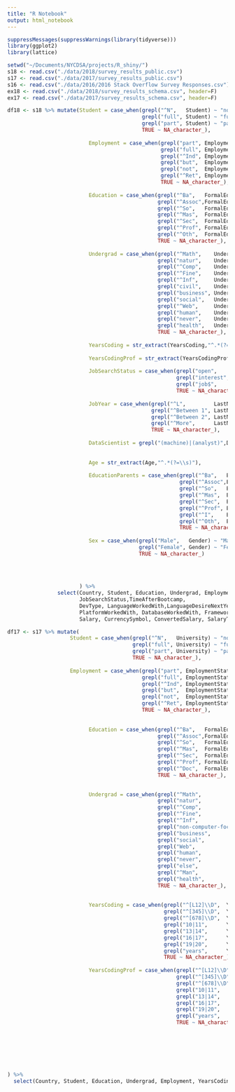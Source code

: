 ```yaml
---
title: "R Notebook"
output: html_notebook
---
```

```r
suppressMessages(suppressWarnings(library(tidyverse)))
library(ggplot2)
library(lattice)
```


```r
setwd("~/Documents/NYCDSA/projects/R_shiny/")
s18 <- read.csv("./data/2018/survey_results_public.csv")
s17 <- read.csv("./data/2017/survey_results_public.csv")
s16 <- read.csv("./data/2016/2016 Stack Overflow Survey Responses.csv")
ex18 <- read.csv("./data/2018/survey_results_schema.csv", header=F)
ex17 <- read.csv("./data/2017/survey_results_schema.csv", header=F)

```


```r

df18 <- s18 %>% mutate(Student = case_when(grepl("^N",   Student) ~ "no",
                                           grepl("full", Student) ~ "full-time",
                                           grepl("part", Student) ~ "part-time",
                                           TRUE ~ NA_character_),
                       
                          Employment = case_when(grepl("part", Employment) ~ "part-time",
                                                 grepl("full", Employment) ~ "full-time",
                                                 grepl("^Ind", Employment) ~ "freelance",
                                                 grepl("but",  Employment) ~ "looking",
                                                 grepl("not",  Employment) ~ "unemployed",
                                                 grepl("^Ret", Employment) ~ "retired",
                                                 TRUE ~ NA_character_),
                       
                          Education = case_when(grepl("^Ba",   FormalEducation) ~ "Bachelor's",
                                                grepl("^Assoc",FormalEducation) ~ "Associate's",
                                                grepl("^So",   FormalEducation) ~ "Post-secondary",
                                                grepl("^Mas",  FormalEducation) ~ "Master's",
                                                grepl("^Sec",  FormalEducation) ~ "Secondary",
                                                grepl("^Prof", FormalEducation) ~ "Professional",
                                                grepl("^Oth",  FormalEducation) ~ "Doctoral",
                                                TRUE ~ NA_character_),
                       
                          Undergrad = case_when(grepl("^Math",    UndergradMajor) ~ "Math",
                                                grepl("natur",    UndergradMajor) ~ "Natural Science",
                                                grepl("^Comp",    UndergradMajor) ~ "CompSci",
                                                grepl("^Fine",    UndergradMajor) ~ "Art",
                                                grepl("^Inf",     UndergradMajor) ~ "IT",
                                                grepl("civil",    UndergradMajor) ~ "Engineering",
                                                grepl("business", UndergradMajor) ~ "Business",
                                                grepl("social",   UndergradMajor) ~ "Social Science",
                                                grepl("^Web",     UndergradMajor) ~ "WebDev",
                                                grepl("human",    UndergradMajor) ~ "Humanities",
                                                grepl("never",    UndergradMajor) ~ "Undeclared",
                                                grepl("health",   UndergradMajor) ~ "Health Science",
                                                TRUE ~ NA_character_),
                       
                          YearsCoding = str_extract(YearsCoding,"^.*(?=\\s)"),
                       
                          YearsCodingProf = str_extract(YearsCodingProf,"^.*(?=\\s)"),
                       
                          JobSearchStatus = case_when(grepl("open",     JobSearchStatus) ~ "Open",
                                                      grepl("interest", JobSearchStatus) ~ "Uninterested",
                                                      grepl("job$",     JobSearchStatus) ~ "Active",
                                                      TRUE ~ NA_character_),
                       
                          JobYear = case_when(grepl("^L",         LastNewJob) ~ "<1",
                                              grepl("^Between 1", LastNewJob) ~ "1-2",
                                              grepl("^Between 2", LastNewJob) ~ "2-4",
                                              grepl("^More",      LastNewJob) ~ "4+",
                                              TRUE ~ NA_character_),
                       
                          DataScientist = grepl("(machine)|(analyst)",DevType), ### Match "data scientist or machine learning specialist"
                                                                                ###       "Data or business analyst"
                                                                                ### NOT "database administrator"
                          Age = str_extract(Age,"^.*(?=\\s)"),
                          
                          EducationParents = case_when(grepl("^Ba",   EducationParents) ~ "Bachelor's",
                                                       grepl("^Assoc",EducationParents) ~"Associate's",
                                                       grepl("^So",   EducationParents) ~ "Post-secondary",
                                                       grepl("^Mas",  EducationParents) ~ "Master's",
                                                       grepl("^Sec",  EducationParents) ~ "Secondary",
                                                       grepl("^Prof", EducationParents) ~ "Professional",
                                                       grepl("^I",    EducationParents) ~ "None",
                                                       grepl("^Oth",  EducationParents) ~ "Doctoral",
                                                       TRUE ~ NA_character_),
                       
                          Sex = case_when(grepl("Male",   Gender) ~ "Male",
                                          grepl("Female", Gender) ~ "Female",
                                          TRUE ~ NA_character_)
                       
                          
                          
                                                
                       ) %>% 
                select(Country, Student, Education, Undergrad, Employment, YearsCoding, YearsCodingProf, JobYear,
                       JobSearchStatus,TimeAfterBootcamp,
                       DevType, LanguageWorkedWith,LanguageDesireNextYear, 
                       PlatformWorkedWith, DatabaseWorkedWith, FrameworkWorkedWith,
                       Salary, CurrencySymbol, ConvertedSalary, SalaryType, Age, EducationParents, Sex)

```

```r

df17 <- s17 %>% mutate(
                    Student = case_when(grepl("^N",   University) ~ "no",
                                        grepl("full", University) ~ "full-time",
                                        grepl("part", University) ~ "part-time",
                                        TRUE ~ NA_character_),
  
                    Employment = case_when(grepl("part", EmploymentStatus) ~ "part-time",
                                           grepl("full", EmploymentStatus) ~ "full-time",
                                           grepl("^Ind", EmploymentStatus) ~ "freelance",
                                           grepl("but",  EmploymentStatus) ~ "looking",
                                           grepl("not",  EmploymentStatus) ~ "unemployed",
                                           grepl("^Ret", EmploymentStatus) ~ "retired",
                                           TRUE ~ NA_character_),
                    
                    
                          Education = case_when(grepl("^Ba",   FormalEducation) ~ "Bachelor's",
                                                grepl("^Assoc",FormalEducation) ~ "Associate's",
                                                grepl("^So",   FormalEducation) ~ "Post-secondary",
                                                grepl("^Mas",  FormalEducation) ~ "Master's",
                                                grepl("^Sec",  FormalEducation) ~ "Secondary",
                                                grepl("^Prof", FormalEducation) ~ "Professional",
                                                grepl("^Doc",  FormalEducation) ~ "Doctoral",
                                                TRUE ~ NA_character_),            
            

                          Undergrad = case_when(grepl("^Math",                  MajorUndergrad) ~ "Math",
                                                grepl("natur",                  MajorUndergrad) ~ "Natural Science",
                                                grepl("^Comp",                  MajorUndergrad) ~ "CompSci",
                                                grepl("^Fine",                  MajorUndergrad) ~ "Art",
                                                grepl("^Inf",                   MajorUndergrad) ~ "IT",
                                                grepl("non-computer-focused",   MajorUndergrad) ~ "Engineering",
                                                grepl("business",               MajorUndergrad) ~ "Business",
                                                grepl("social",                 MajorUndergrad) ~ "Social Science",
                                                grepl("Web",                    MajorUndergrad) ~ "WebDev",
                                                grepl("human",                  MajorUndergrad) ~ "Humanities",
                                                grepl("never",                  MajorUndergrad) ~ "Undeclared",
                                                grepl("else",                   MajorUndergrad) ~ "Other",
                                                grepl("^Man",                   MajorUndergrad) ~ "Management",
                                                grepl("health",                 MajorUndergrad) ~ "Health Science",
                                                TRUE ~ NA_character_),        
  
  
                          YearsCoding = case_when(grepl("^[L12]\\D",  YearsProgram,perl=T) ~ "0-2",
                                                  grepl("^[345]\\D",  YearsProgram,perl=T) ~ "3-5",
                                                  grepl("^[678]\\D",  YearsProgram,perl=T) ~ "6-8",
                                                  grepl("10|11",      YearsProgram,perl=T) ~ "9-11",
                                                  grepl("13|14",      YearsProgram,perl=T) ~ "12-14",
                                                  grepl("16|17",      YearsProgram,perl=T) ~ "15-17",
                                                  grepl("19|20",      YearsProgram,perl=T) ~ "18-20",
                                                  grepl("years",      YearsProgram,perl=T) ~ "20+",
                                                  TRUE ~ NA_character_),
                    
                          YearsCodingProf = case_when(grepl("^[L12]\\D",  YearsCodedJob,perl=T) ~ "0-2",
                                                      grepl("^[345]\\D",  YearsCodedJob,perl=T) ~ "3-5",
                                                      grepl("^[678]\\D",  YearsCodedJob,perl=T) ~ "6-8",
                                                      grepl("10|11",      YearsCodedJob,perl=T) ~ "9-11",
                                                      grepl("13|14",      YearsCodedJob,perl=T) ~ "12-14",
                                                      grepl("16|17",      YearsCodedJob,perl=T) ~ "15-17",
                                                      grepl("19|20",      YearsCodedJob,perl=T) ~ "18-20",
                                                      grepl("years",      YearsCodedJob,perl=T) ~ "20+",
                                                      TRUE ~ NA_character_),
                          
                                                
  
  
  
  
  
) %>% 
  select(Country, Student, Education, Undergrad, Employment, YearsCoding, YearsCodingProf)






```




